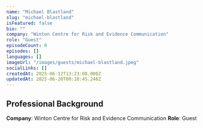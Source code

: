 ```yaml
---
name: "Michael Blastland"
slug: "michael-blastland"
isFeatured: false
bio: ""
company: "Winton Centre for Risk and Evidence Communication"
role: "Guest"
episodeCount: 0
episodes: []
languages: []
imageUrl: "/images/guests/michael-blastland.jpeg"
socialLinks: []
createdAt: 2025-06-12T13:23:08.000Z
updatedAt: 2025-06-20T00:10:45.246Z
---
```


## Professional Background

**Company**: Winton Centre for Risk and Evidence Communication
**Role**: Guest

